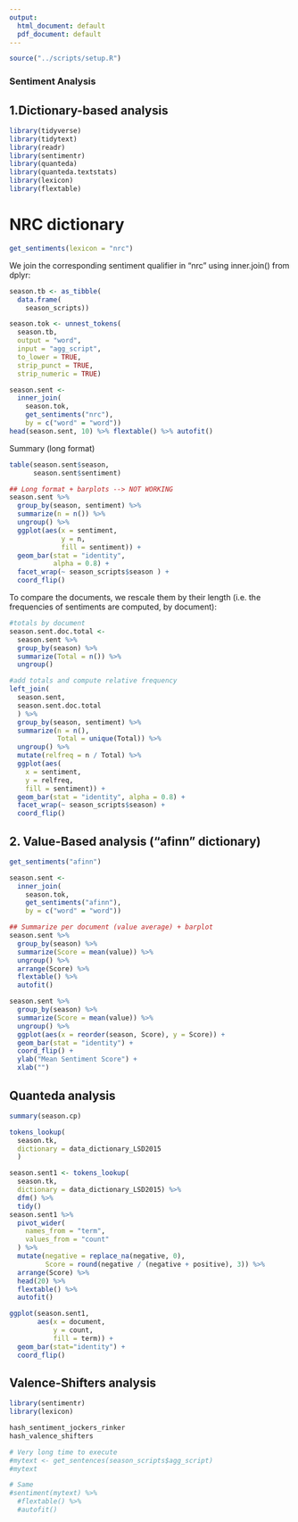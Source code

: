 ```yaml
---
output:
  html_document: default
  pdf_document: default
---
```


```r
source("../scripts/setup.R")
```

### Sentiment Analysis

## 1.Dictionary-based analysis
```r
library(tidyverse)
library(tidytext)
library(readr)
library(sentimentr)
library(quanteda)
library(quanteda.textstats)
library(lexicon) 
library(flextable)
```
# NRC dictionary
```r
get_sentiments(lexicon = "nrc")
```

We join the corresponding sentiment qualifier in “nrc” using inner.join() from dplyr:
```r
season.tb <- as_tibble(
  data.frame(
    season_scripts))

season.tok <- unnest_tokens(
  season.tb,
  output = "word",
  input = "agg_script",
  to_lower = TRUE,
  strip_punct = TRUE,
  strip_numeric = TRUE)

season.sent <- 
  inner_join(
    season.tok,
    get_sentiments("nrc"),
    by = c("word" = "word"))
head(season.sent, 10) %>% flextable() %>% autofit()
```

Summary (long format)
```r
table(season.sent$season, 
      season.sent$sentiment)

## Long format + barplots --> NOT WORKING
season.sent %>% 
  group_by(season, sentiment) %>% 
  summarize(n = n()) %>%
  ungroup() %>% 
  ggplot(aes(x = sentiment,
             y = n,
             fill = sentiment)) + 
  geom_bar(stat = "identity",
           alpha = 0.8) + 
  facet_wrap(~ season_scripts$season ) + 
  coord_flip()
```

To compare the documents, we rescale them by their length (i.e. the frequencies of sentiments are computed, by document):
```r
#totals by document
season.sent.doc.total <- 
  season.sent %>% 
  group_by(season) %>% 
  summarize(Total = n()) %>% 
  ungroup()

#add totals and compute relative frequency
left_join(
  season.sent,
  season.sent.doc.total
  ) %>% 
  group_by(season, sentiment) %>%  
  summarize(n = n(),
            Total = unique(Total)) %>%
  ungroup() %>% 
  mutate(relfreq = n / Total) %>%
  ggplot(aes(
    x = sentiment,
    y = relfreq,
    fill = sentiment)) + 
  geom_bar(stat = "identity", alpha = 0.8) + 
  facet_wrap(~ season_scripts$season) + 
  coord_flip()
```


## 2. Value-Based analysis ("afinn" dictionary)
```r
get_sentiments("afinn")
```

```r
season.sent <-
  inner_join(
    season.tok, 
    get_sentiments("afinn"),
    by = c("word" = "word"))

## Summarize per document (value average) + barplot
season.sent %>% 
  group_by(season) %>% 
  summarize(Score = mean(value)) %>% 
  ungroup() %>% 
  arrange(Score) %>% 
  flextable() %>% 
  autofit()
```

```r
season.sent %>% 
  group_by(season) %>% 
  summarize(Score = mean(value)) %>% 
  ungroup() %>% 
  ggplot(aes(x = reorder(season, Score), y = Score)) + 
  geom_bar(stat = "identity") + 
  coord_flip() +
  ylab("Mean Sentiment Score") +
  xlab("")
```
## Quanteda analysis
```r
summary(season.cp)

tokens_lookup(
  season.tk,
  dictionary = data_dictionary_LSD2015
  ) 

season.sent1 <- tokens_lookup(
  season.tk, 
  dictionary = data_dictionary_LSD2015) %>% 
  dfm() %>% 
  tidy()
season.sent1 %>% 
  pivot_wider(
    names_from = "term",
    values_from = "count"
  ) %>% 
  mutate(negative = replace_na(negative, 0),
         Score = round(negative / (negative + positive), 3)) %>% 
  arrange(Score) %>% 
  head(20) %>% 
  flextable() %>% 
  autofit() 
```

```r
ggplot(season.sent1,
       aes(x = document,
           y = count,
           fill = term)) + 
  geom_bar(stat="identity") + 
  coord_flip()
```

## Valence-Shifters analysis
```r
library(sentimentr)
library(lexicon)
```

```r
hash_sentiment_jockers_rinker
hash_valence_shifters
```

```r
# Very long time to execute
#mytext <- get_sentences(season_scripts$agg_script)
#mytext
```


```r
# Same
#sentiment(mytext) %>% 
  #flextable() %>% 
  #autofit()
```



